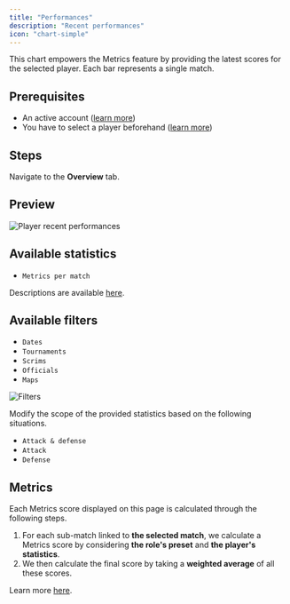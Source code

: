```yaml
---
title: "Performances"
description: "Recent performances"
icon: "chart-simple"
---
```


This chart empowers the Metrics feature by providing the latest scores for the selected player.
Each bar represents a single match.

## Prerequisites

- An active account ([learn more](/get-started/setup))
- You have to select a player beforehand ([learn more](/core/player/root))

## Steps

Navigate to the **Overview** tab.

## Preview

<Frame>
    <img
        src="./images/performances/component.png"
        alt="Player recent performances"
    />
</Frame>

## Available statistics

- `Metrics per match`

Descriptions are available [here](/core/statistics-meaning).

## Available filters

- `Dates`
- `Tournaments`
- `Scrims`
- `Officials`
- `Maps`

<Frame>
    <img
        src="./images/performances/filters.png"
        alt="Filters"
    />
</Frame>

Modify the scope of the provided statistics based on the following situations.
- `Attack & defense`
- `Attack`
- `Defense`

## Metrics

Each Metrics score displayed on this page is calculated through the following steps.

1. For each sub-match linked to **the selected match**, we calculate a Metrics score by considering **the role's
preset** and **the player's statistics**.
2. We then calculate the final score by taking a **weighted average** of all these scores.

Learn more [here](/core/metrics).
